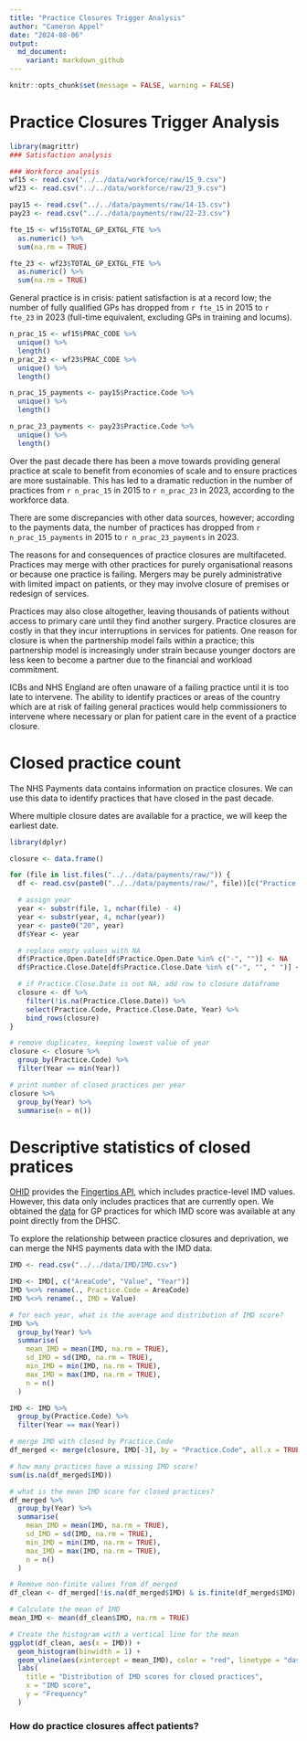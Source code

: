 ```yaml
---
title: "Practice Closures Trigger Analysis"
author: "Cameron Appel"
date: "2024-08-06"
output: 
  md_document:
    variant: markdown_github
---
```


```r
knitr::opts_chunk$set(message = FALSE, warning = FALSE)
```

# Practice Closures Trigger Analysis
```r
library(magrittr)
### Satisfaction analysis

### Workforce analysis
wf15 <- read.csv("../../data/workforce/raw/15_9.csv")
wf23 <- read.csv("../../data/workforce/raw/23_9.csv")

pay15 <- read.csv("../../data/payments/raw/14-15.csv")
pay23 <- read.csv("../../data/payments/raw/22-23.csv")

fte_15 <- wf15$TOTAL_GP_EXTGL_FTE %>%
  as.numeric() %>%
  sum(na.rm = TRUE)

fte_23 <- wf23$TOTAL_GP_EXTGL_FTE %>%
  as.numeric() %>%
  sum(na.rm = TRUE)
```

General practice is in crisis: patient satisfaction is at a record low; the number of fully qualified GPs has dropped from `r fte_15` in 2015  to `r fte_23` in 2023 (full-time equivalent, excluding GPs in training and locums).

```r
n_prac_15 <- wf15$PRAC_CODE %>%
  unique() %>%
  length()
n_prac_23 <- wf23$PRAC_CODE %>%
  unique() %>%
  length()

n_prac_15_payments <- pay15$Practice.Code %>%
  unique() %>%
  length()

n_prac_23_payments <- pay23$Practice.Code %>%
  unique() %>%
  length()
```
Over the past decade there has been a move towards providing general practice at scale to benefit from economies of scale and to ensure practices are more sustainable. This has led to a dramatic reduction in the number of practices from `r n_prac_15` in 2015 to `r n_prac_23` in 2023, according to the workforce data.

There are some discrepancies with other data sources, however; according to the payments data, the number of practices has dropped from `r n_prac_15_payments` in 2015 to `r n_prac_23_payments` in 2023.

The reasons for and consequences of practice closures are multifaceted. Practices may merge with other practices for purely organisational reasons or because one practice is failing. Mergers may be purely administrative with limited impact on patients, or they may involve closure of premises or redesign of services.

Practices may also close altogether, leaving thousands of patients without access to primary care until they find another surgery. Practice closures are costly in that they incur interruptions in services for patients. One reason for closure is when the partnership model fails within a practice; this partnership model is increasingly under strain because younger doctors are less keen to become a partner due to the financial and workload commitment.

ICBs and NHS England are often unaware of a failing practice until it is too late to intervene. The ability to identify practices or areas of the country which are at risk of failing general practices would help commissioners to intervene where necessary or plan for patient care in the event of a practice closure.

# Closed practice count
The NHS Payments data contains information on practice closures. We can use this data to identify practices that have closed in the past decade.

Where multiple closure dates are available for a practice, we will keep the earliest date.
```r
library(dplyr)

closure <- data.frame()

for (file in list.files("../../data/payments/raw/")) {
  df <- read.csv(paste0("../../data/payments/raw/", file))[c("Practice.Code", "Practice.Open.Date", "Practice.Close.Date")]

  # assign year
  year <- substr(file, 1, nchar(file) - 4)
  year <- substr(year, 4, nchar(year))
  year <- paste0("20", year)
  df$Year <- year

  # replace empty values with NA
  df$Practice.Open.Date[df$Practice.Open.Date %in% c("-", "")] <- NA
  df$Practice.Close.Date[df$Practice.Close.Date %in% c("-", "", " ")] <- NA

  # if Practice.Close.Date is not NA, add row to closure dataframe
  closure <- df %>%
    filter(!is.na(Practice.Close.Date)) %>%
    select(Practice.Code, Practice.Close.Date, Year) %>%
    bind_rows(closure)
}

# remove duplicates, keeping lowest value of year
closure <- closure %>%
  group_by(Practice.Code) %>%
  filter(Year == min(Year))

# print number of closed practices per year
closure %>%
  group_by(Year) %>%
  summarise(n = n())
```

# Descriptive statistics of closed pratices
[OHID](https://fingertips.phe.org.uk/search/deprivation%20index#page/4/gid/1/pat/159/par/K02000001/ati/15/are/E92000001/iid/93553/age/1/sex/4/cat/-1/ctp/-1/yrr/1/cid/4/tbm/1) provides the [Fingertips API](https://fingertips.phe.org.uk/api), which includes practice-level IMD values. However, this data only includes practices that are currently open. We obtained the [data](https://github.com/camappel/HEEC/blob/main/data/IMD/IMD.csv) for GP practices for which IMD score was available at any point directly from the DHSC.

To explore the relationship between practice closures and deprivation, we can merge the NHS payments data with the IMD data.

```r
IMD <- read.csv("../../data/IMD/IMD.csv")

IMD <- IMD[, c("AreaCode", "Value", "Year")]
IMD %<>% rename(., Practice.Code = AreaCode)
IMD %<>% rename(., IMD = Value)

# for each year, what is the average and distribution of IMD score?
IMD %>%
  group_by(Year) %>%
  summarise(
    mean_IMD = mean(IMD, na.rm = TRUE),
    sd_IMD = sd(IMD, na.rm = TRUE),
    min_IMD = min(IMD, na.rm = TRUE),
    max_IMD = max(IMD, na.rm = TRUE),
    n = n()
  )

IMD <- IMD %>%
  group_by(Practice.Code) %>%
  filter(Year == max(Year))

# merge IMD with closed by Practice.Code
df_merged <- merge(closure, IMD[-3], by = "Practice.Code", all.x = TRUE)

# how many practices have a missing IMD score?
sum(is.na(df_merged$IMD))

# what is the mean IMD score for closed practices?
df_merged %>%
  group_by(Year) %>%
  summarise(
    mean_IMD = mean(IMD, na.rm = TRUE),
    sd_IMD = sd(IMD, na.rm = TRUE),
    min_IMD = min(IMD, na.rm = TRUE),
    max_IMD = max(IMD, na.rm = TRUE),
    n = n()
  )
```



```r
# Remove non-finite values from df_merged
df_clean <- df_merged[!is.na(df_merged$IMD) & is.finite(df_merged$IMD), ]

# Calculate the mean of IMD
mean_IMD <- mean(df_clean$IMD, na.rm = TRUE)

# Create the histogram with a vertical line for the mean
ggplot(df_clean, aes(x = IMD)) +
  geom_histogram(binwidth = 1) +
  geom_vline(aes(xintercept = mean_IMD), color = "red", linetype = "dashed") +
  labs(
    title = "Distribution of IMD scores for closed practices",
    x = "IMD score",
    y = "Frequency"
  )
```

### How do practice closures affect patients?